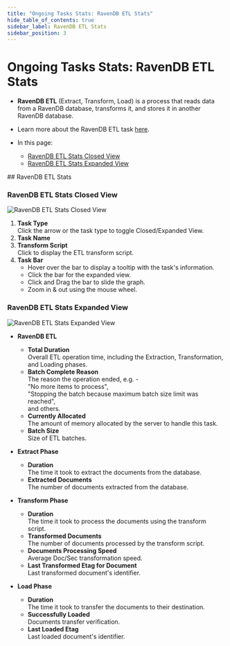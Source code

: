 ```yaml
---
title: "Ongoing Tasks Stats: RavenDB ETL Stats"
hide_table_of_contents: true
sidebar_label: RavenDB ETL Stats
sidebar_position: 3
---
```



# Ongoing Tasks Stats: RavenDB ETL Stats
<Admonition type="note" title="">

* **RavenDB ETL** (Extract, Transform, Load) is a process that reads data from a RavenDB database, 
  transforms it, and stores it in another RavenDB database.
* Learn more about the RavenDB ETL task [here](../../../../studio/database/tasks/ongoing-tasks/ravendb-etl-task.mdx).  

* In this page:  
    * [RavenDB ETL Stats Closed View](../../../../studio/database/stats/ongoing-tasks-stats/ravendb-etl-stats.mdx#ravendb-etl-stats-closed-view)  
    * [RavenDB ETL Stats Expanded View](../../../../studio/database/stats/ongoing-tasks-stats/ravendb-etl-stats.mdx#ravendb-etl-stats-expanded-view)  

</Admonition>
## RavenDB ETL Stats

### RavenDB ETL Stats Closed View

![RavenDB ETL Stats Closed View](./assets/stats-view-09-etl-closed-view.png)

1. **Task Type**  
   Click the arrow or the task type to toggle Closed/Expanded View.  
2. **Task Name**  
3. **Transform Script**  
   Click to display the ETL transform script.  
4. **Task Bar**  
    * Hover over the bar to display a tooltip with the task's information.  
    * Click the bar for the expanded view.  
    * Click and Drag the bar to slide the graph.  
    * Zoom in & out using the mouse wheel.  
### RavenDB ETL Stats Expanded View
![RavenDB ETL Stats Expanded View](./assets/stats-view-10-etl-expanded-view.png)

* **RavenDB ETL**  
   * **Total Duration**  
     Overall ETL operation time, including the Extraction, 
     Transformation, and Loading phases.  
   * **Batch Complete Reason**  
     The reason the operation ended, e.g. -  
     "No more items to process",  
     "Stopping the batch because maximum batch size limit was reached",  
     and others.  
   * **Currently Allocated**  
     The amount of memory allocated by the server to handle this task.  
   * **Batch Size**  
     Size of ETL batches.  

* **Extract Phase**  
   * **Duration**  
     The time it took to extract the documents from the database.  
   * **Extracted Documents**  
     The number of documents extracted from the database.  

* **Transform Phase**  
   * **Duration**  
     The time it took to process the documents using the transform script.  
   * **Transformed Documents**  
     The number of documents processed by the transform script.  
   * **Documents Processing Speed**  
     Average Doc/Sec transformation speed.  
   * **Last Transformed Etag for Document**  
     Last transformed document's identifier.  

* **Load Phase**  
   * **Duration**  
     The time it took to transfer the documents to their destination.  
   * **Successfully Loaded**  
     Documents transfer verification.  
   * **Last Loaded Etag**  
     Last loaded document's identifier.  




